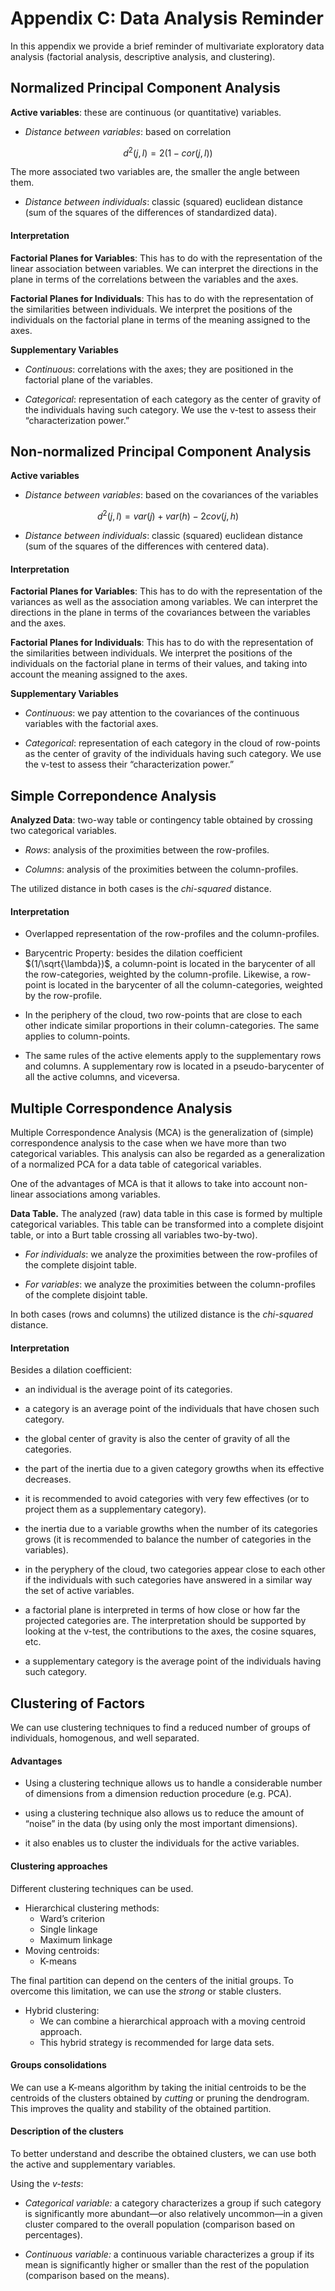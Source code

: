 # Appendix C: Data Analysis Reminder {#appendixc}

In this appendix we provide a brief reminder of multivariate exploratory data analysis (factorial analysis, descriptive analysis, and clustering).


## Normalized Principal Component Analysis

__Active variables__: these are continuous (or quantitative) variables.

- _Distance between variables_: based on correlation

$$
d^2(j,l) = 2(1 - cor(j,l))
$$

The more associated two variables are, the smaller the angle between them.

- _Distance between individuals_: classic (squared) euclidean distance (sum of the squares of the differences of standardized data).


#### Interpretation {-}

__Factorial Planes for Variables__: This has to do with the representation of the linear association between variables. We can interpret the directions in the plane in terms of the correlations between the variables and the axes.

__Factorial Planes for Individuals__: This has to do with the representation of the similarities between individuals. We interpret the positions of the individuals on the factorial plane in terms of the meaning assigned to the axes.


__Supplementary Variables__

- _Continuous_: correlations with the axes; they are positioned in the factorial plane of the variables.

- _Categorical_: representation of each category as the center of gravity of the individuals having such category. We use the v-test to assess their "characterization power."



## Non-normalized Principal Component Analysis

__Active variables__

- _Distance between variables_: based on the covariances of the variables

$$
d^2(j,l) = var(j) + var(h) - 2 cov(j,h)
$$

- _Distance between individuals_: classic (squared) euclidean distance (sum of the squares of the differences with centered data).


#### Interpretation {-}

__Factorial Planes for Variables__: This has to do with the representation of the variances as well as the association among variables. We can interpret the directions in the plane in terms of the covariances between the variables and the axes.

__Factorial Planes for Individuals__: This has to do with the representation of the similarities between individuals. We interpret the positions of the individuals on the factorial plane in terms of their values, and taking into account the meaning assigned to the axes.


__Supplementary Variables__

- _Continuous_: we pay attention to the covariances of the continuous variables with the factorial axes.

- _Categorical_: representation of each category in the cloud of row-points as the center of gravity of the individuals having such category. We use the v-test to assess their "characterization power."



## Simple Correpondence Analysis

__Analyzed Data__: two-way table or contingency table obtained by crossing two categorical variables.

- _Rows_: analysis of the proximities between the row-profiles.

- _Columns_: analysis of the proximities between the column-profiles.

The utilized distance in both cases is the _chi-squared_ distance.


#### Interpretation {-}

- Overlapped representation of the row-profiles and the column-profiles.

- Barycentric Property: besides the dilation coefficient $(1/\sqrt{\lambda})$, a column-point is located in the barycenter of all the row-categories, weighted by the column-profile. Likewise, a row-point is located in the barycenter of all the column-categories, weighted by the row-profile.

- In the periphery of the cloud, two row-points that are close to each other indicate similar proportions in their column-categories. The same applies to column-points.

- The same rules of the active elements apply to the supplementary rows and columns. A supplementary row is located in a pseudo-barycenter of all the active columns, and viceversa.



## Multiple Correspondence Analysis

Multiple Correspondence Analysis (MCA) is the generalization of (simple) correspondence analysis to the case when we have more than two categorical variables. This analysis can also be regarded as a generalization of a normalized PCA for a data table of categorical variables.

One of the advantages of MCA is that it allows to take into account non-linear associations among variables.

__Data Table.__ The analyzed (raw) data table in this case is formed by multiple categorical variables. This table can be transformed into a complete disjoint table, or into a Burt table crossing all variables two-by-two).

- _For individuals_: we analyze the proximities between the row-profiles of the complete disjoint table.

- _For variables_: we analyze the proximities between the column-profiles of the complete disjoint table.

In both cases (rows and columns) the utilized distance is the _chi-squared_ distance.


#### Interpretation {-}

Besides a dilation coefficient:

- an individual is the average point of its categories.

- a category is an average point of the individuals that have chosen such category.

- the global center of gravity is also the center of gravity of all the categories.

- the part of the inertia due to a given category growths when its effective decreases.

- it is recommended to avoid categories with very few effectives (or to project them as a supplementary category).

- the inertia due to a variable growths when the number of its categories grows (it is recommended to balance the number of categories in the variables).

- in the peryphery of the cloud, two categories appear close to each other 
if the individuals with such categories have answered in a similar way the set of active variables.

- a factorial plane is interpreted in terms of how close or how far the projected categories are. The interpretation should be supported by looking at the v-test, the contributions to the axes, the cosine squares, etc.

- a supplementary category is the average point of the individuals having such category.



## Clustering of Factors

We can use clustering techniques to find a reduced number of groups of individuals, homogenous, and well separated. 


#### Advantages {-}

- Using a clustering technique allows us to handle a considerable number of dimensions from a dimension reduction procedure (e.g. PCA).

- using a clustering technique also allows us to reduce the amount of "noise" in the data (by using only the most important dimensions).

- it also enables us to cluster the individuals for the active variables.


#### Clustering approaches {-}

Different clustering techniques can be used.

- Hierarchical clustering methods:
    + Ward's criterion
    + Single linkage
    + Maximum linkage
    
- Moving centroids:
    + K-means

The final partition can depend on the centers of the initial groups. To overcome this limitation, we can use the _strong_ or stable clusters.

- Hybrid clustering:
    + We can combine a hierarchical approach with a moving centroid approach. 
    + This hybrid strategy is recommended for large data sets.
    

#### Groups consolidations {-}

We can use a K-means algorithm by taking the initial centroids to be the centroids of the clusters obtained by _cutting_ or pruning the dendrogram. This improves the quality and stability of the obtained partition.


#### Description of the clusters {-}

To better understand and describe the obtained clusters, we can use both the active and supplementary variables.

Using the _v-tests_:

- _Categorical variable:_ a category characterizes a group if such category is significantly more abundant---or also relatively uncommon---in a given cluster compared to the overall population (comparison based on percentages).

- _Continuous variable:_ a continuous variable characterizes a group if its mean is significantly higher or smaller than the rest of the population (comparison based on the means).

